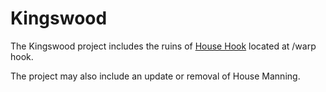 
# Kingswood

<ProjectDetails
  floatRight
  region="Crownlands"
  house=""
  type="Miscellaneous"
  status="Not Started"
  warp="/warp Kingswood"
  projectLead=""
  dateStarted="Invalid Date"
  dateCompleted="Invalid Date"
/>

The Kingswood project includes the ruins of [House Hook](https://awoiaf.westeros.org/index.php/House_Hook) located at /warp hook.

The project may also include an update or removal of House Manning.
